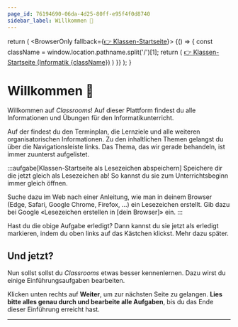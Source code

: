 ```yaml
---
page_id: 76194690-06da-4d25-80ff-e95f4f0d8740
sidebar_label: Willkommen 👋
---
```



  return (
    <BrowserOnly fallback={<a href='../'>👉 Klassen-Startseite</a>}>
      {() => {
        const className = window.location.pathname.split('/')[1];
        return (
          <a href='../'>👉 Klassen-Startseite (Informatik {className})</a>
        )
      }}
    </BrowserOnly>
  );
}

# Willkommen 👋
Willkommen auf _Classrooms_! Auf dieser Plattform findest du alle Informationen und Übungen für den Informatikunterricht.

Auf der <ClassStartPage /> findest du den Terminplan, die Lernziele und alle weiteren organisatorischen Informationen. Zu den inhaltlichen Themen gelangst du über die Navigationsleiste links. Das Thema, das wir gerade behandeln, ist immer zuunterst aufgelistet.


:::aufgabe[Klassen-Startseite als Lesezeichen abspeichern]
<TaskState id="6be11ecc-2e6b-4348-9bb3-59633fda5183" />
Speichere dir die <ClassStartPage /> jetzt gleich als Lesezeichen ab! So kannst du sie zum Unterrichtsbeginn immer gleich öffnen.

Suche dazu im Web nach einer Anleitung, wie man in deinem Browser (Edge, Safari, Google Chrome, Firefox, …) ein Lesezeichen erstellt. Gib dazu bei Google «Lesezeichen erstellen in [dein Browser]» ein.
:::

Hast du die obige Aufgabe erledigt? Dann kannst du sie jetzt als erledigt markieren, indem du oben links auf das Kästchen klickst. Mehr dazu später.

## Und jetzt?
Nun sollst sollst du _Classrooms_ etwas besser kennenlernen. Dazu wirst du einige Einführungsaufgaben bearbeiten.

Klicken unten rechts auf __Weiter__, um zur nächsten Seite zu gelangen. **Lies bitte alles genau durch und bearbeite alle Aufgaben**, bis du das Ende dieser Einführung erreicht hast.

---
